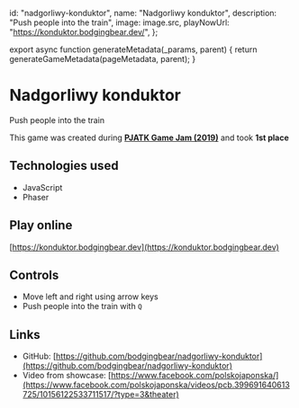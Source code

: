 

  id: "nadgorliwy-konduktor",
  name: "Nadgorliwy konduktor",
  description: "Push people into the train",
  image: image.src,
  playNowUrl: "https://konduktor.bodgingbear.dev/",
};

export async function generateMetadata(_params, parent) {
  return generateGameMetadata(pageMetadata, parent);
}

# Nadgorliwy konduktor

Push people into the train

<MarkdownImage src={image.src} alt="" />

<Center>
  <BigPlayButton playNowUrl={pageMetadata.playNowUrl} />
</Center>

This game was created during [**PJATK Game Jam (2019)**](https://www.facebook.com/events/pjatk/game-jam-pjatk/397936107455945/) and took **1st place**

## Technologies used

- JavaScript
- Phaser

## Play online

[https://konduktor.bodgingbear.dev](https://konduktor.bodgingbear.dev)

## Controls

- Move left and right using arrow keys
- Push people into the train with `Q`

## Links

- GitHub: [https://github.com/bodgingbear/nadgorliwy-konduktor](https://github.com/bodgingbear/nadgorliwy-konduktor)
- Video from showcase: [https://www.facebook.com/polskojaponska/](https://www.facebook.com/polskojaponska/videos/pcb.399691640613725/10156122533711517/?type=3&theater)
